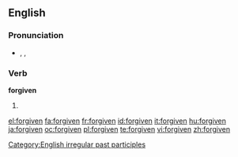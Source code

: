 ==English==

===Pronunciation===
* {{enPR|fə(r)-gĭv'ən, fôr-gĭv'ən}}, {{IPA|/fə(ɹ)ˈɡɪv.ən/|/fɔː(ɹ)ˈɡɪv.ən/}}, {{SAMPA|/f@(r)ˈgIv.ən/|/fO:(r)ˈgIvən/}}
*: {{audio|en-us-forgiven.ogg|Audio (US)}}
*: {{rhymes|ɪvən}}

===Verb===
'''forgiven'''

# {{past participle of|[[forgive]]}}

[[Category:English irregular past participles]]

[[el:forgiven]]
[[fa:forgiven]]
[[fr:forgiven]]
[[id:forgiven]]
[[it:forgiven]]
[[hu:forgiven]]
[[ja:forgiven]]
[[oc:forgiven]]
[[pl:forgiven]]
[[te:forgiven]]
[[vi:forgiven]]
[[zh:forgiven]]